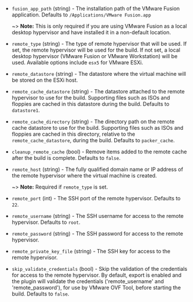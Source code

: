 <!-- Code generated from the comments of the DriverConfig struct in builder/vmware/common/driver_config.go; DO NOT EDIT MANUALLY -->

- `fusion_app_path` (string) - The installation path of the VMware Fusion application. Defaults to
  `/Applications/VMware Fusion.app`
  
  ~> **Note:** This is only required if you are using VMware Fusion as a
  local desktop hypervisor and have installed it in a non-default location.

- `remote_type` (string) - The type of remote hypervisor that will be used. If set, the remote
  hypervisor will be used for the build. If not set, a local desktop
  hypervisor (VMware Fusion or VMware Workstation) will be used.
  Available options include `esx5` for VMware ESXi.

- `remote_datastore` (string) - The datastore where the virtual machine will be stored on the ESXi host.

- `remote_cache_datastore` (string) - The datastore attached to the remote hypervisor to use for the build.
  Supporting files such as ISOs and floppies are cached in this datastore
  during the build. Defaults to `datastore1`.

- `remote_cache_directory` (string) - The directory path on the remote cache datastore to use for the build.
  Supporting files such as ISOs and floppies are cached in this directory,
  relative to the `remote_cache_datastore`, during the build. Defaults to
  `packer_cache`.

- `cleanup_remote_cache` (bool) - Remove items added to the remote cache after the build is complete.
  Defaults to `false`.

- `remote_host` (string) - The fully qualified domain name or IP address of the remote hypervisor
  where the virtual machine is created.
  
  ~> **Note:** Required if `remote_type` is set.

- `remote_port` (int) - The SSH port of the remote hypervisor. Defaults to `22`.

- `remote_username` (string) - The SSH username for access to the remote hypervisor. Defaults to `root`.

- `remote_password` (string) - The SSH password for access to the remote hypervisor.

- `remote_private_key_file` (string) - The SSH key for access to the remote hypervisor.

- `skip_validate_credentials` (bool) - Skip the validation of the credentials for access to the remote
  hypervisor. By default, export is enabled and the plugin will validate
  the credentials ('remote_username' and 'remote_password'), for use by
  VMware OVF Tool, before starting the build. Defaults to `false`.

<!-- End of code generated from the comments of the DriverConfig struct in builder/vmware/common/driver_config.go; -->
